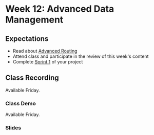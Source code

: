 # Week 12: Advanced Data Management

## Expectations

- Read about [Advanced Routing](/week12/advanced-data-management)
- Attend class and participate in the review of this week's content
- Complete [Sprint 1](/week12/project) of your project

## Class Recording

Available Friday.

### Class Demo

Available Friday.

### Slides


<Slideshow file="/week12/slides" />
